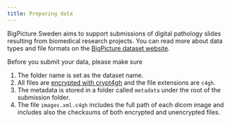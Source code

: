 ```yaml
---
title: Preparing data
---
```

BigPicture Sweden aims to support submissions of digital pathology slides resulting from biomedical research projects. You can read more about data types and file formats on the [BigPicture dataset website](https://nbisweden.github.io/datasets.bp.nbis.se/). 


Before you submit your data, please make sure

1. The folder name is set as the dataset name.
2. All files are [encrypted with crypt4gh](uploading-data.qmd#encrypt-the-files) and the file extensions are `c4gh`.
3. The metadata is stored in a folder called `metadata` under the root of the submission folder.
4. The file `images.xml.c4gh` includes the full path of each dicom image and includes also the checksums of both encrypted and unencrypted files.
